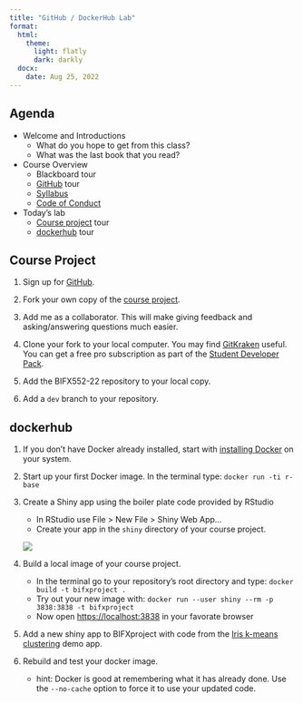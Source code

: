 ```yaml
---
title: "GitHub / DockerHub Lab"
format: 
  html:
    theme: 
      light: flatly
      dark: darkly
  docx:
    date: Aug 25, 2022
---
```


## Agenda

-   Welcome and Introductions
    -   What do you hope to get from this class?
    -   What was the last book that you read?
-   Course Overview
    -   Blackboard tour
    -   [GitHub](https://github.com/BIFX552-22) tour
    -   [Syllabus](https://bifx552-22.github.io/CourseInfo)
    -   [Code of Conduct](https://bifx552-22.github.io/CourseInfo/code_of_conduct)
-   Today's lab
    -   [Course project](https://github.com/BIFX552-22/BIFXproject) tour
    -   [dockerhub](https://hub.docker.com/) tour

## Course Project

1.  Sign up for [GitHub](https://github.com).

2.  Fork your own copy of the [course project](https://github.com/BIFX552-22/BIFXproject).

3.  Add me as a collaborator. This will make giving feedback and asking/answering questions much easier.

4.  Clone your fork to your local computer. You may find [GitKraken](https://www.gitkraken.com/) useful. You can get a free pro subscription as part of the [Student Developer Pack](https://education.github.com/pack).

5.  Add the BIFX552-22 repository to your local copy.

6.  Add a `dev` branch to your repository.

## dockerhub

1.  If you don't have Docker already installed, start with [installing Docker](https://docs.docker.com/get-docker/) on your system.

2.  Start up your first Docker image. In the terminal type: `docker run -ti r-base`

3. Create a Shiny app using the boiler plate code provided by RStudio

    -  In RStudio use File > New File > Shiny Web App...
    -  Create your app in the `shiny` directory of your course project.
    
    ![](createShinyApp.png)

3.  Build a local image of your course project.

    -   In the terminal go to your repository's root directory and type: `docker build -t bifxproject .`
    -   Try out your new image with: `docker run --user shiny --rm -p 3838:3838 -t bifxproject`
    -   Now open <https://localhost:3838> in your favorate browser

4.  Add a new shiny app to BIFXproject with code from the [Iris k-means clustering](https://shiny.rstudio.com/gallery/kmeans-example.html) demo app.

5.  Rebuild and test your docker image.

    -   hint: Docker is good at remembering what it has already done. Use the `--no-cache` option to force it to use your updated code.
